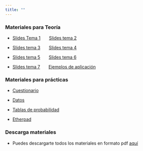 ```yaml
---
title: ""
---
```


### Materiales para Teoría

-   [Slides Tema 1](./materiales/slides_tema_1.html){target="_blank"}         [Slides tema 2](./materiales/slides_tema_2.html){target="_blank"}

-   [Slides tema 3](./materiales/slides_tema_3.html){target="_blank"}         [Slides tema 4](./materiales/slides_tema_4.html){target="_blank"}

-   [Slides tema 5](./materiales/slides_tema_5.html){target="_blank"}          [Slides tema 6](./materiales/slides_tema_6.html){target="_blank"} 

- [Slides tema 7](./materiales/slides_tema_7.html){target="_blank"}        [Ejemplos de aplicación](./materiales/ejemplos_de_aplicacion.html){target="_blank"}


### Materiales para prácticas

-   [Cuestionario](./materiales/cuestionario_practicas.html){target="_blank"}

-   [Datos](./materiales/datos.zip){target="_blank"}

-   [Tablas de probabilidad](./materiales/tablas_probabilidad.pdf){target="_blank"}

-   [Etherpad](https://etherpad.wikimedia.org/p/curso_intro_DS_UV){target="_blank"}


### Descarga materiales

- Puedes descargarte todos los materiales en formato pdf [aquí](./materiales/materiales_econometria.zip){target="_blank"}




